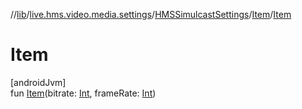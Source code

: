 //[lib](/api-reference/android/v2/home/content)/[live.hms.video.media.settings](../../index)/[HMSSimulcastSettings](../index)/[Item](index)/[Item](-item)

# Item

[androidJvm]\
fun [Item](-item)(bitrate: [Int](https://kotlinlang.org/api/latest/jvm/stdlib/kotlin/-int/index.html), frameRate: [Int](https://kotlinlang.org/api/latest/jvm/stdlib/kotlin/-int/index.html))
